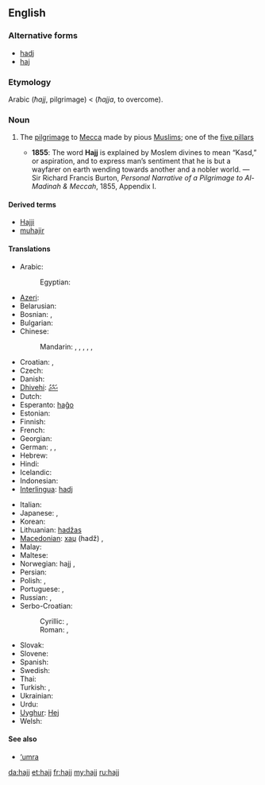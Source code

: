 ==English==

===Alternative forms===
* [[hadj]]
* [[haj]]

===Etymology===
Arabic {{Arab|[[حج]]}} (''ħajj'', pilgrimage) < {{Arab|[[حج]]}} (''ħajja'', to overcome).

===Noun===
{{wikipedia}}
{{en-noun|hajjes}}

# {{Islam}} The [[pilgrimage]] to [[Mecca]] made by pious [[Muslim]]s; one of the [[five pillars]]
#*'''1855''': The word '''Hajj''' is explained by Moslem divines to mean “Kasd,” or aspiration, and to express man’s sentiment that he is but a wayfarer on earth wending towards another and a nobler world. &mdash; Sir Richard Francis Burton, ''Personal Narrative of a Pilgrimage to Al-Madinah & Meccah'', 1855, Appendix I.

====Derived terms====
* [[Hajji]]
* [[muhajir]]

====Translations====
{{trans-top|pilgrimage to Mecca}}
* Arabic: {{t+|ar|حج|m|tr=Hajj}}
*: Egyptian: {{t+|ar|حج|m|tr=Hagg}}
* [[Azeri]]: {{t|az|həcc|xs=Azeri}}
* Belarusian: {{t|be|хадж|m|tr=xadž|sc=Cyrl}}
* Bosnian: {{t-|bs|hadž|m}}, {{t-|bs|hadžiluk|m}}
* Bulgarian: {{t|bg|хадж|m|tr=hadž|sc=Cyrl}}
* Chinese:
*: Mandarin: {{t|cmn|朝覲|sc=Hani}},  {{t|cmn|朝觐|tr=cháojìn|sc=Hani}},  {{t-|cmn|朝聖|sc=Hani}},  {{t|cmn|朝圣|tr=cháoshèng|sc=Hani}},  {{t|cmn|麥加朝聖|sc=Hani}},  {{t|cmn|麦加朝圣|tr=Màijiā cháoshèng|sc=Hani}}
* Croatian: {{t-|hr|hadž|m}}, {{t-|hr|hadžiluk|m}}
* Czech: {{t|cs|hadždž|m}}
* Danish: {{t+|da|hajj|c}}
* [[Dhivehi]]: [[ޙައްޖު]]
* Dutch: {{t-|nl|hadj|m}}
* Esperanto: [[haĝo]]
* Estonian: {{t-|et|hadž}}
* Finnish: {{t-|fi|hadž}}
* French: {{t+|fr|hajj|m}}
* Georgian: {{t|ka|ჰაჯი|tr=haǰi|sc=Geor|xs=Georgian}}
* German: {{t|de|Haddsch|m}}, {{t|de|Hadsch|m}}, {{t|de|Hadj|m}}
* Hebrew: {{t-|he|חג׳|m|tr=hag}}
* Hindi: {{t|hi|हज्ज|m|tr=hajj|sc=Deva}}
* Icelandic: {{t|is|hadsjí|n}}
* Indonesian: {{t-|id|haji|xs=Indonesian}}
* [[Interlingua]]: [[hadj]]
{{trans-mid}}
* Italian: {{t-|it|hajj|m}}
* Japanese: {{t|ja|ハッジ|tr=hajji}},  {{t|ja|メッカ巡礼|tr=Mekka-junrei}}
* Korean: {{t|ko|하즈|tr=hajeu|sc=Kore}}
* Lithuanian: [[hadžas]] {{g|lt}}
* [[Macedonian]]: [[хаџ]] (hadž) {{m}},  {{t|mk|аџилак|m|tr=ádžilak}}
* Malay: {{t-|ms|haji|xs=Malay}}
* Maltese: {{t|mt|Haġġ|m|alt=il-Haġġ}}
* Norwegian: hajj {{m}} {{italbrac|Bokmål}}, {{t-|no|hadj|m}} {{italbrac|Nynorsk}}
* Persian: {{t|fa|حج|tr=hajj|sc=fa-Arab}}
* Polish: {{t|pl|hadż|m}}, {{t|pl|hadżdż|m}}
* Portuguese: {{t-|pt|hajj|m}}, {{t-|pt|hadj|m}}
* Russian: {{t+|ru|хадж|m|tr=xadž}},  {{t|ru|паломничество в Мекку|n|tr=palómničestvo v Mékku}}
* Serbo-Croatian:
*: Cyrillic: {{t|sh|хаџ|m|sc=Cyrl}}, {{t|sh|хаџилук|m|sc=Cyrl}}
*: Roman: {{t|sh|hadž|m}}, {{t|sh|hadžiluk|m}}
* Slovak: {{t|sk|hadždž|m}}
* Slovene: {{t-|sl|hadž|m}}
* Spanish: {{t-|es|hajj|m}}
* Swedish: {{t-|sv|hajj|c}}
* Thai: {{t|th|ฮัจญ์|tr=hát|sc=Thai}}
* Turkish: {{t+|tr|hac}}, {{t+|tr|hacılık}}
* Ukrainian: {{t|uk|хадж|m|tr=xadž|sc=Cyrl}}
* Urdu: {{t|ur|حج|m|tr=hajj|sc=ur-Arab}}
* [[Uyghur]]: [[Hej]]
* Welsh: {{t-|cy|hajj|xs=Welsh}} {{g|cy}}
{{trans-bottom}}

====See also====
* [['umra|‘umra]]

[[da:hajj]]
[[et:hajj]]
[[fr:hajj]]
[[my:hajj]]
[[ru:hajj]]